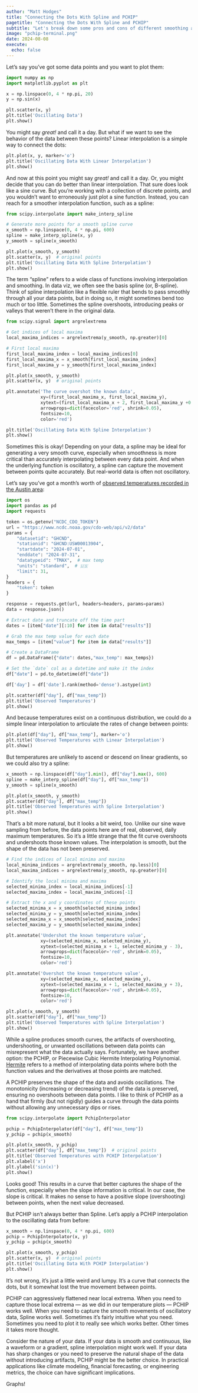 ```yaml
---
author: "Matt Hodges"
title: "Connecting the Dots With Spline and PCHIP"
pagetitle: "Connecting the Dots With Spline and PCHIP"
subtitle: "Let's break down some pros and cons of different smoothing and iterpolation techniques"
image: "pchip-terminal.png"
date: 2024-08-08
execute:
  echo: false
---
```


Let's say you've got some data points and you want to plot them:

```python
import numpy as np
import matplotlib.pyplot as plt

x = np.linspace(0, 4 * np.pi, 20)
y = np.sin(x)

plt.scatter(x, y)
plt.title('Oscillating Data')
plt.show()
```

You might say _great!_ and call it a day. But what if we want to see the behavior of the data between these points? Linear interpolation is a simple way to connect the dots:

```python
plt.plot(x, y, marker='o')
plt.title('Oscillating Data With Linear Interpolation')
plt.show()
```

And now at this point you might say _great!_ and call it a day. Or, you might decide that you can do better than linear interpolation. That sure does look like a sine curve. But you're working with a collection of discrete points, and you wouldn't want to erroneously just plot a sine function. Instead, you can reach for a smoother interpolation function, such as a spline:

```python
from scipy.interpolate import make_interp_spline

# Generate more points for a smooth spline curve
x_smooth = np.linspace(0, 4 * np.pi, 600)
spline = make_interp_spline(x, y)
y_smooth = spline(x_smooth)

plt.plot(x_smooth, y_smooth)
plt.scatter(x, y)  # original points
plt.title('Oscillating Data With Spline Interpolation')
plt.show()
```

The term "spline" refers to a wide class of functions involving interpolation and smoothing. In data viz, we often see the basis spline (or, B-spline). Think of spline interpolation like a flexible ruler that bends to pass smoothly through all your data points, but in doing so, it might sometimes bend too much or too little. Sometimes the spline overshoots, introducing peaks or valleys that weren't there in the original data.

```python
from scipy.signal import argrelextrema

# Get indices of local maxima
local_maxima_indices = argrelextrema(y_smooth, np.greater)[0]

# First local maxima
first_local_maxima_index = local_maxima_indices[0]
first_local_maxima_x = x_smooth[first_local_maxima_index]
first_local_maxima_y = y_smooth[first_local_maxima_index]

plt.plot(x_smooth, y_smooth)
plt.scatter(x, y)  # original points

plt.annotate('The curve overshot the known data',
             xy=(first_local_maxima_x, first_local_maxima_y),
             xytext=(first_local_maxima_x + 2, first_local_maxima_y +0.035),
             arrowprops=dict(facecolor='red', shrink=0.05),
             fontsize=10,
             color='red')

plt.title('Oscillating Data With Spline Interpolation')
plt.show()
```

Sometimes this is okay! Depending on your data, a spline may be ideal for generating a very smooth curve, especially when smoothness is more critical than accurately interpolating between every data point. And when the underlying function is oscillatory, a spline can capture the movement between points quite accurately. But real-world data is often not oscillatory.

Let's say you've got a month's worth of [observed temperatures recorded in the Austin area](https://matthodges.com/posts/2024-07-30-austin-hot-or-not/):

```python
import os
import pandas as pd
import requests

token = os.getenv("NCDC_CDO_TOKEN")
url = "https://www.ncdc.noaa.gov/cdo-web/api/v2/data"
params = {
    "datasetid": "GHCND",
    "stationid": "GHCND:USW00013904",
    "startdate": "2024-07-01",
    "enddate": "2024-07-31",
    "datatypeid": "TMAX",  # max temp
    "units": "standard",  # 🇺🇸
    "limit": 31,  
}
headers = {
    "token": token  
}

response = requests.get(url, headers=headers, params=params)
data = response.json()

# Extract date and truncate off the time part
dates = [item["date"][:10] for item in data["results"]]

# Grab the max temp value for each date
max_temps = [item["value"] for item in data["results"]]

# Create a DataFrame
df = pd.DataFrame({"date": dates,"max_temp": max_temps})

# Set the `date` col as a datetime and make it the index
df["date"] = pd.to_datetime(df["date"])

df['day'] = df['date'].rank(method='dense').astype(int)

plt.scatter(df["day"], df["max_temp"])
plt.title('Observed Temperatures')
plt.show()
```

And because temperatures exist on a continuous distribution, we could do a simple linear interpolation to articulate the rates of change between points:

```python
plt.plot(df["day"], df["max_temp"], marker='o')
plt.title('Observed Temperatures with Linear Interpolation')
plt.show()
```

But temperatures are unlikely to ascend or descend on linear gradients, so we could also try a spline:

```python
x_smooth = np.linspace(df["day"].min(), df["day"].max(), 600)
spline = make_interp_spline(df["day"], df["max_temp"])
y_smooth = spline(x_smooth)

plt.plot(x_smooth, y_smooth)
plt.scatter(df["day"], df["max_temp"])
plt.title('Observed Temperatures with Spline Interpolation')
plt.show()
```

That's a bit more natural, but it looks a bit weird, too. Unlike our sine wave sampling from before, the data points here are of real, observed, daily maximum temperatures. So it's a little strange that the fit curve overshoots and undershoots those known values. The interpolation is smooth, but the shape of the data has not been preserved.

```python
# Find the indices of local minima and maxima
local_minima_indices = argrelextrema(y_smooth, np.less)[0]
local_maxima_indices = argrelextrema(y_smooth, np.greater)[0]

# Identify the local minima and maxima
selected_minima_index = local_minima_indices[-1]
selected_maxima_index = local_maxima_indices[-1]

# Extract the x and y coordinates of these points
selected_minima_x = x_smooth[selected_minima_index]
selected_minima_y = y_smooth[selected_minima_index]
selected_maxima_x = x_smooth[selected_maxima_index]
selected_maxima_y = y_smooth[selected_maxima_index]

plt.annotate('Undershot the known temperature value',
             xy=(selected_minima_x, selected_minima_y),
             xytext=(selected_minima_x + 1, selected_minima_y - 3),
             arrowprops=dict(facecolor='red', shrink=0.05),
             fontsize=10,
             color='red')

plt.annotate('Overshot the known temperature value',
             xy=(selected_maxima_x, selected_maxima_y),
             xytext=(selected_maxima_x + 1, selected_maxima_y + 3),
             arrowprops=dict(facecolor='red', shrink=0.05),
             fontsize=10,
             color='red')

plt.plot(x_smooth, y_smooth)
plt.scatter(df["day"], df["max_temp"])
plt.title('Observed Temperatures with Spline Interpolation')
plt.show()
```

While a spline produces smooth curves, the artifacts of overshooting, undershooting, or unwanted oscillations between data points can misrepresent what the data actually says. Fortunately, we have another option: the PCHIP, or Piecewise Cubic Hermite Interpolating Polynomial. [Hermite](https://en.wikipedia.org/wiki/Charles_Hermite) refers to a method of interpolating data points where both the function values and the derivatives at those points are matched.

A PCHIP preserves the shape of the data and avoids oscillations. The monotonicity (increasing or decreasing trend) of the data is preserved, ensuring no overshoots between data points. I like to think of PCHIP as a hand that firmly (but not rigidly) guides a curve through the data points without allowing any unnecessary dips or rises.

```python
from scipy.interpolate import PchipInterpolator

pchip = PchipInterpolator(df["day"], df["max_temp"])
y_pchip = pchip(x_smooth)

plt.plot(x_smooth, y_pchip)
plt.scatter(df["day"], df["max_temp"])  # original points
plt.title('Observed Temperatures with PCHIP Interpolation')
plt.xlabel('x')
plt.ylabel('sin(x)')
plt.show()
```

Looks good! This results in a curve that better captures the shape of the function, especially when the slope information is critical. In our case, the slope is critical. It makes no sense to have a positive slope (overshooting) between points, when the next value decreased.

But PCHIP isn't always better than Spline. Let's apply a PCHIP interpolation to the oscillating data from before:

```python
x_smooth = np.linspace(0, 4 * np.pi, 600)
pchip = PchipInterpolator(x, y)
y_pchip = pchip(x_smooth)

plt.plot(x_smooth, y_pchip)
plt.scatter(x, y)  # original points
plt.title('Oscillating Data With PCHIP Interpolation')
plt.show()
```

It's not wrong, it's just a little weird and lumpy. It's a curve that connects the dots, but it somewhat lost the true movement between points.

PCHIP can aggressively flattened near local extrema. When you need to capture those local extrema — as we did in our temperature plots — PCHIP works well. When you need to capture the smooth movements of oscillatory data, Spline works well. Sometimes it's fairly intuitive what you need. Sometimes you need to plot it to really see which works better. Other times it takes more thought.

Consider the nature of your data. If your data is smooth and continuous, like a waveform or a gradient, spline interpolation might work well. If your data has sharp changes or you need to preserve the natural shape of the data without introducing artifacts, PCHIP might be the better choice. In practical applications like climate modeling, financial forecasting, or engineering metrics, the choice can have significant implications.

Graphs!